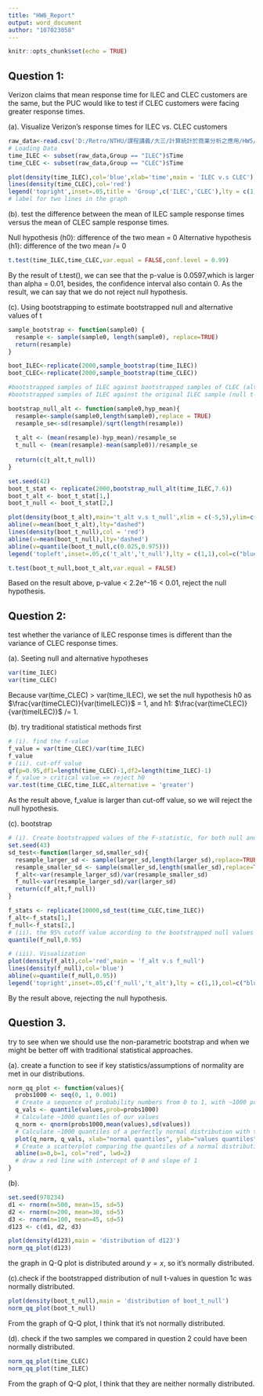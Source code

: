 ---
title: "HW6_Report"
output: word_document
author: "107023058"
---

```{r setup, include=FALSE}
knitr::opts_chunk$set(echo = TRUE)
```

## Question 1:
Verizon claims that mean response time for ILEC and CLEC customers are the same, but the PUC would like to test if CLEC customers were facing greater response times.


(a). Visualize Verizon’s response times for ILEC vs. CLEC customers 

```{r}
raw_data<-read.csv('D:/Retro/NTHU/課程講義/大三/計算統計於商業分析之應用/HW5/verizon.csv',header = T)
# Loading Data
time_ILEC <- subset(raw_data,Group == "ILEC")$Time
time_CLEC <- subset(raw_data,Group == "CLEC")$Time

plot(density(time_ILEC),col='blue',xlab='time',main = 'ILEC v.s CLEC')
lines(density(time_CLEC),col='red')
legend('topright',inset=.05,title = 'Group',c('ILEC','CLEC'),lty = c(1,1),col=c("blue","red"))
# label for two lines in the graph
```

(b). test the difference between the mean of ILEC sample response times versus the mean of CLEC sample response times.

Null hypothesis (h0): difference of the two mean = 0
Alternative hypothesis (h1): difference of the two mean /= 0

```{r}
t.test(time_ILEC,time_CLEC,var.equal = FALSE,conf.level = 0.99)
```
By the result of t.test(), we can see that the p-value is 0.0597,which is larger than alpha = 0.01, besides, the confidence interval also contain 0. As the result, we can say that we do not reject null hypothesis.

(c). Using bootstrapping to estimate bootstrapped null and alternative values of t
```{r}
sample_bootstrap <- function(sample0) {
  resample <- sample(sample0, length(sample0), replace=TRUE)
  return(resample)
}

boot_ILEC<-replicate(2000,sample_bootstrap(time_ILEC))
boot_CLEC<-replicate(2000,sample_bootstrap(time_CLEC))

#bootstrapped samples of ILEC against bootstrapped samples of CLEC (alt t-values)
#bootstrapped samples of ILEC against the original ILEC sample (null t-values)

bootstrap_null_alt <- function(sample0,hyp_mean){
  resample<-sample(sample0,length(sample0),replace = TRUE)
  resample_se<-sd(resample)/sqrt(length(resample))
  
  t_alt <- (mean(resample)-hyp_mean)/resample_se
  t_null <- (mean(resample)-mean(sample0))/resample_se
  
  return(c(t_alt,t_null))
}

set.seed(42)
boot_t_stat <- replicate(2000,bootstrap_null_alt(time_ILEC,7.6))
boot_t_alt <- boot_t_stat[1,]
boot_t_null <- boot_t_stat[2,]

plot(density(boot_t_alt),main='t_alt v.s t_null',xlim = c(-5,5),ylim=c(0,0.5),col='blue')
abline(v=mean(boot_t_alt),lty="dashed")
lines(density(boot_t_null),col = 'red')
abline(v=mean(boot_t_null),lty='dashed')
abline(v=quantile(boot_t_null,c(0.025,0.975)))
legend('topleft',inset=.05,c('t_alt','t_null'),lty = c(1,1),col=c("blue","red"))

t.test(boot_t_null,boot_t_alt,var.equal = FALSE)

```
Based on the result above, p-value < 2.2e^-16 < 0.01, reject the null hypothesis.


## Question 2:
test whether the variance of ILEC response times is different than the variance of CLEC response times.

(a). Seeting null and alternative hypotheses 
```{r}
var(time_ILEC)
var(time_CLEC)
```
Because var(time_CLEC) > var(time_ILEC), we set the null hypothesis h0 as $\frac{var(timeCLEC)}{var(timeILEC)}$ = 1, and h1: $\frac{var(timeCLEC)}{var(timeILEC)}$ /= 1.

(b). try traditional statistical methods first
```{r}
# (i). find the f-value
f_value = var(time_CLEC)/var(time_ILEC)
f_value
# (ii). cut-off value
qf(p=0.95,df1=length(time_CLEC)-1,df2=length(time_ILEC)-1)
# f_value > critical value => reject h0
var.test(time_CLEC,time_ILEC,alternative = 'greater')

```
As the result above, f_value is larger than cut-off value, so we will reject the null hypothesis.

(c). bootstrap
```{r}
# (i). Create bootstrapped values of the F-statistic, for both null and alternative hypotheses
set.seed(43)
sd_test<-function(larger_sd,smaller_sd){
  resample_larger_sd <- sample(larger_sd,length(larger_sd),replace=TRUE)
  resample_smaller_sd <- sample(smaller_sd,length(smaller_sd),replace=TRUE)
  f_alt<-var(resample_larger_sd)/var(resample_smaller_sd)
  f_null<-var(resample_larger_sd)/var(larger_sd)
  return(c(f_alt,f_null))
}

f_stats <- replicate(10000,sd_test(time_CLEC,time_ILEC))
f_alt<-f_stats[1,]
f_null<-f_stats[2,]
# (ii). the 95% cutoff value according to the bootstrapped null values of F
quantile(f_null,0.95)

# (iii). Visualization
plot(density(f_alt),col='red',main = 'f_alt v.s f_null')
lines(density(f_null),col='blue')
abline(v=quantile(f_null,0.95))
legend('topright',inset=.05,c('f_null','t_alt'),lty = c(1,1),col=c("blue","red"))

```
By the result above, rejecting the null hypothesis.

## Question 3.
try to see when we should use the non-parametric bootstrap and when we might be better off with traditional statistical approaches.

(a).  create a function to see if key statistics/assumptions of normality are met in our distributions. 
```{r}
norm_qq_plot <- function(values){
  probs1000 <- seq(0, 1, 0.001)
  # Create a sequence of probability numbers from 0 to 1, with ~1000 probabilities in between
  q_vals <- quantile(values,prob=probs1000)
  # Calculate ~1000 quantiles of our values
  q_norm <- qnorm(probs1000,mean(values),sd(values))
  # Calculate ~1000 quantiles of a perfectly normal distribution with the same mean and standard deviation as our values
  plot(q_norm, q_vals, xlab="normal quantiles", ylab="values quantiles")
  # Create a scatterplot comparing the quantiles of a normal distribution versus quantiles of values
  abline(a=0,b=1, col="red", lwd=2)
  # draw a red line with intercept of 0 and slope of 1
}
```

(b). 
```{r}
set.seed(978234)
d1 <- rnorm(n=500, mean=15, sd=5)
d2 <- rnorm(n=200, mean=30, sd=5)
d3 <- rnorm(n=100, mean=45, sd=5)
d123 <- c(d1, d2, d3)

plot(density(d123),main = 'distribution of d123')
norm_qq_plot(d123)
```
the graph in Q-Q plot is distributed around $y = x$, so it's  normally distributed.

(c).check if the bootstrapped distribution of null t-values in question 1c was normally distributed.
```{r}
plot(density(boot_t_null),main = 'distribution of boot_t_null')
norm_qq_plot(boot_t_null)
```
From the graph of Q-Q plot, I think that it's not normally distributed.

(d). check if the two samples we compared in question 2 could have been normally distributed.
```{r}
norm_qq_plot(time_CLEC)
norm_qq_plot(time_ILEC)
```
From the graph of Q-Q plot, I think that they are neither normally distributed.


